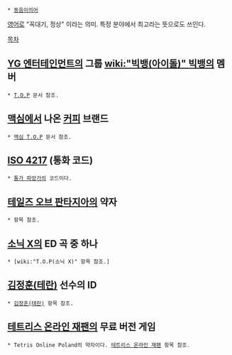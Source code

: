  * [[동음이의어]]
[[영어]]로 "꼭대기, 정상" 이라는 의미. 특정 분야에서 최고라는 뜻으로도 쓰인다.

[[목차]]

== [[YG 엔터테인먼트]]의 그룹 [[wiki:"빅뱅(아이돌)" 빅뱅]]의 멤버 ==
 * [[T.O.P]] 문서 참조.

== [[맥심]]에서 나온 [[커피]] 브랜드 ==
 * [[맥심 T.O.P]] 문서 참조.

== [[ISO 4217]] (통화 코드) ==
 * [[통가 파앙가]]의 코드이다.

== [[테일즈 오브 판타지아]]의 약자 ==
 * 항목 참조.

== [[소닉 X]]의 ED 곡 중 하나 ==
 * [wiki:"T.O.P(소닉 X)" 항목 참조.]

== [[김정훈(테란)]] 선수의 ID ==
 * [[김정훈(테란)]] 항목 참조.

== [[테트리스 온라인 재팬]]의 무료 버전 게임 ==
 * Tetris Online Poland의 약자이다. [[테트리스 온라인 재팬]] 항목 참조.
